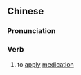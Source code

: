 {{also|用药}}
==Chinese==
{{zh-forms|s=用药}}

===Pronunciation===
{{zh-pron
|m=yòngyào
|cat=v
}}

===Verb===
{{zh-verb}}

# to [[apply]] [[medication]]